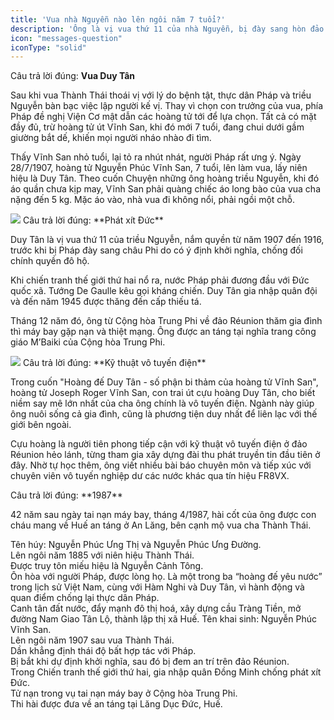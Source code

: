 ```yaml
---
title: 'Vua nhà Nguyễn nào lên ngôi năm 7 tuổi?'
description: 'Ông là vị vua thứ 11 của nhà Nguyễn, bị đày sang hòn đảo nằm giữa Ấn Độ Dương cùng vua cha vì có ý định khởi nghĩa, chống đối chính quyền đô hộ.'
icon: "messages-question"
iconType: "solid"
---
```


<Accordion title="1/4. Vua nhà Nguyễn nào lên ngôi năm 7 tuổi? [Đồng Khánh - Thành Thái - Duy Tân]" >

Câu trả lời đúng: **Vua Duy Tân**

Sau khi vua Thành Thái thoái vị với lý do bệnh tật, thực dân Pháp và triều Nguyễn bàn bạc việc lập người kế vị. Thay vì chọn con trưởng của vua, phía Pháp đề nghị Viện Cơ mật dẫn các hoàng tử tới để lựa chọn. Tất cả có mặt đầy đủ, trừ hoàng tử út Vĩnh San, khi đó mới 7 tuổi, đang chui dưới gầm giường bắt dế, khiến mọi người nháo nhào đi tìm.

Thấy Vĩnh San nhỏ tuổi, lại tỏ ra nhút nhát, người Pháp rất ưng ý. Ngày 28/7/1907, hoàng tử Nguyễn Phúc Vĩnh San, 7 tuổi, lên làm vua, lấy niên hiệu là Duy Tân. Theo cuốn Chuyện những ông hoàng triều Nguyễn, khi đó áo quần chưa kịp may, Vĩnh San phải quàng chiếc áo long bào của vua cha nặng đến 5 kg. Mặc áo vào, nhà vua đi không nổi, phải ngồi một chỗ.


<Frame caption="Vua Duy Tân lúc mới lên ngôi. Ảnh tư liệu">
  <img src="https://i1-vnexpress.vnecdn.net/2024/06/05/vua-4681-1717583902.jpg?w=680&h=0&q=100&dpr=2&fit=crop&s=ewUko-GZnzLB8OZPUWJ35g" />
</Frame>
</Accordion>

<Accordion title="2/4. Ông từng tham gia chiến đấu chống lại đội quân nào? [Phát xít Đức - Phát xít Nhật - Mỹ]">
  Câu trả lời đúng: **Phát xít Đức**

Duy Tân là vị vua thứ 11 của triều Nguyễn, nắm quyền từ năm 1907 đến 1916, trước khi bị Pháp đày sang châu Phi do có ý định khởi nghĩa, chống đối chính quyền đô hộ.

Khi chiến tranh thế giới thứ hai nổ ra, nước Pháp phải đương đầu với Đức quốc xã. Tướng De Gaulle kêu gọi kháng chiến. Duy Tân gia nhập quân đội và đến năm 1945 được thăng đến cấp thiếu tá. 

Tháng 12 năm đó, ông từ Cộng hòa Trung Phi về đảo Réunion thăm gia đình thì máy bay gặp nạn và thiệt mạng. Ông được an táng tại nghĩa trang công giáo M’Baiki của Cộng hòa Trung Phi.
<Frame caption="Cựu hoàng Duy Tân và các con ở đảo Réunion. Ảnh tư liệu in trong cuốn Vua Duy Tân.">
  <img src="https://i1-vnexpress.vnecdn.net/2024/06/05/vua-Duy-Tan-3-1970-1579227237-3913-1717583904.jpg?w=680&h=0&q=100&dpr=2&fit=crop&s=USJNNdPU4xkvhLNkg5Ie4Q" />
</Frame>
</Accordion>

<Accordion title="3/4. Ông say mê ngành kỹ thuật gì? [Kỹ thuật hàng không - Kỹ thuật ôtô - Kỹ thuật vô tuyến điện]">
  Câu trả lời đúng: **Kỹ thuật vô tuyến điện**

  Trong cuốn "Hoàng đế Duy Tân - số phận bi thảm của hoàng tử Vĩnh San", hoàng tử Joseph Roger Vĩnh San, con trai út cựu hoàng Duy Tân, cho biết niềm say mê lớn nhất của cha ông chính là vô tuyến điện. Ngành này giúp ông nuôi sống cả gia đình, cũng là phương tiện duy nhất để liên lạc với thế giới bên ngoài.

Cựu hoàng là người tiên phong tiếp cận với kỹ thuật vô tuyến điện ở đảo Réunion hẻo lánh, từng tham gia xây dựng đài thu phát truyền tin đầu tiên ở đây. Nhờ tự học thêm, ông viết nhiều bài báo chuyên môn và tiếp xúc với chuyên viên vô tuyến nghiệp dư các nước khác qua tín hiệu FR8VX.
</Accordion>

<Accordion title="4/4. Hài cốt của ông được đưa về Việt Nam năm nào? [ 1945 - 1987 - 1995]">
  Câu trả lời đúng: **1987**

  42 năm sau ngày tai nạn máy bay, tháng 4/1987, hài cốt của ông được con cháu mang về Huế an táng ở An Lăng, bên cạnh mộ vua cha Thành Thái.

</Accordion>

<Tabs>
  <Tab title="Vua Đồng Khánh (1864 - 1889)">
    Tên húy: Nguyễn Phúc Ưng Thị và Nguyễn Phúc Ưng Đường. <br />
    Lên ngôi năm 1885 với niên hiệu Thành Thái. <br />
    Được truy tôn miếu hiệu là Nguyễn Cảnh Tông.<br />
    Ôn hòa với người Pháp, được lòng họ.
  </Tab>
  <Tab title="Vua Thành Thái (1879 - 1954)">
    Là một trong ba “hoàng đế yêu nước” trong lịch sử Việt Nam, cùng với Hàm Nghi và Duy Tân, vì hành động và quan điểm chống lại thực dân Pháp. <br /> 
    Canh tân đất nước, đẩy mạnh đô thị hoá, xây dựng cầu Tràng Tiền, mở đường Nam Giao Tân Lộ, thành lập thị xã Huế.
  </Tab>
  <Tab title="Vua Duy Tân (1900 - 1945)">
    Tên khai sinh: Nguyễn Phúc Vĩnh San. <br />
    Lên ngôi năm 1907 sau vua Thành Thái.<br />
    Dần khẳng định thái độ bất hợp tác với Pháp.<br />
    Bị bắt khi dự định khởi nghĩa, sau đó bị đem an trí trên đảo Réunion. <br />
    Trong Chiến tranh thế giới thứ hai, gia nhập quân Đồng Minh chống phát xít Đức. <br />
    Tử nạn trong vụ tai nạn máy bay ở Cộng hòa Trung Phi.<br />
    Thi hài được đưa về an táng tại Lăng Dục Đức, Huế.
  </Tab>
</Tabs>
